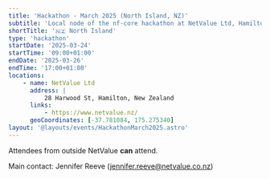 ```yaml
---
title: 'Hackathon - March 2025 (North Island, NZ)'
subtitle: 'Local node of the nf-core hackathon at NetValue Ltd, Hamilton, New Zealand'
shortTitle: '🇳🇿 North Island'
type: 'hackathon'
startDate: '2025-03-24'
startTime: '09:00+01:00'
endDate: '2025-03-26'
endTime: '17:00+01:00'
locations:
    - name: NetValue Ltd
      address: |
          28 Harwood St, Hamilton, New Zealand
      links:
          - https://www.netvalue.nz/
      geoCoordinates: [-37.781084, 175.275340]
layout: '@layouts/events/HackathonMarch2025.astro'
---
```


Attendees from outside NetValue **can** attend.

Main contact: Jennifer Reeve ([jennifer.reeve@netvalue.co.nz](mailto:jennifer.reeve@netvalue.co.nz))

